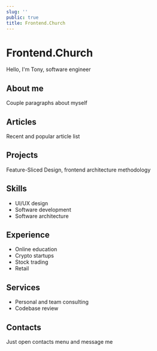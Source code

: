 ```yaml
---
slug: ''
public: true
title: Frontend.Church
---
```


# Frontend.Church

Hello, I'm Tony, software engineer

## About me

Couple paragraphs about myself

## Articles

Recent and popular article list

## Projects

Feature-Sliced Design, frontend architecture methodology

## Skills

- UI/UX design
- Software development
- Software architecture

## Experience

- Online education
- Crypto startups
- Stock trading
- Retail

## Services

- Personal and team consulting
- Codebase review

## Contacts

Just open contacts menu and message me
